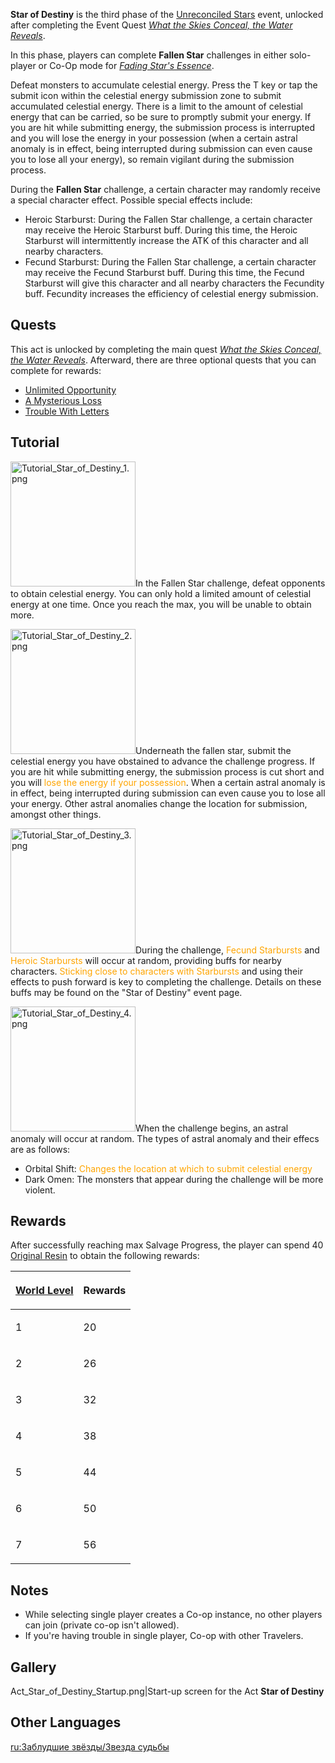 {{EventTabs
|subpage1 = Unknown Star
|subpage2 = Star of Deceitful Dreams
|subpage3 = Star of Destiny
}}
{{Description|'"Surely, the fallen star that even the agents of chaos cannot ignore must be the abyss from whence this unholy darkness proceeds?"
<br />"Alright, let's pool our collective strength and deal with this latest and largest meteorite."}}
'''Star of Destiny''' is the third phase of the [[Unreconciled Stars]] event, unlocked after completing the Event Quest ''[[What the Skies Conceal, the Water Reveals]]''.

In this phase, players can complete '''Fallen Star''' challenges in either solo-player or Co-Op mode for ''[[Fading Star's Essence]]''.

Defeat monsters to accumulate celestial energy. Press the T key or tap the submit icon within the celestial energy submission zone to submit accumulated celestial energy. There is a limit to the amount of celestial energy that can be carried, so be sure to promptly submit your energy. If you are hit while submitting energy, the submission process is interrupted and you will lose the energy in your possession (when a certain astral anomaly is in effect, being interrupted during submission can even cause you to lose all your energy), so remain vigilant during the submission process.

During the '''Fallen Star''' challenge, a certain character may randomly receive a special character effect. Possible special effects include:
*Heroic Starburst: During the Fallen Star challenge, a certain character may receive the Heroic Starburst buff. During this time, the Heroic Starburst will intermittently increase the ATK of this character and all nearby characters.
*Fecund Starburst: During the Fallen Star challenge, a certain character may receive the Fecund Starburst buff. During this time, the Fecund Starburst will give this character and all nearby characters the Fecundity buff. Fecundity increases the efficiency of celestial energy submission.

==Quests==
This act is unlocked by completing the main quest ''[[What the Skies Conceal, the Water Reveals]]''. Afterward, there are three optional quests that you can complete for rewards:
* [[Unlimited Opportunity]]
* [[A Mysterious Loss]]
* [[Trouble With Letters]]

==Tutorial==
[[File:Tutorial Star of Destiny 1.png|200px|thumb|left]]In the Fallen Star challenge, defeat opponents to obtain celestial energy. You can only hold a limited amount of celestial energy at one time. Once you reach the max, you will be unable to obtain more.
{{clr|L}}

[[File:Tutorial Star of Destiny 2.png|200px|thumb|left]]Underneath the fallen star, submit the celestial energy you have obstained to advance the challenge progress. If you are hit while submitting energy, the submission process is cut short and you will <span style="color:orange;">lose the energy if your possession</span>. When a certain astral anomaly is in effect, being interrupted during submission can even cause you to lose all your energy. Other astral anomalies change the location for submission, amongst other things.
{{clr|L}}

[[File:Tutorial Star of Destiny 3.png|200px|thumb|left]]During the challenge, <span style="color:orange;">Fecund Starbursts</span> and <span style="color:orange;">Heroic Starbursts</span> will occur at random, providing buffs for nearby characters. <span style="color:orange;">Sticking close to characters with Starbursts</span> and using their effects to push forward is key to completing the challenge. Details on these buffs may be found on the "Star of Destiny" event page.
{{clr|L}}

[[File:Tutorial Star of Destiny 4.png|200px|thumb|left]]When the challenge begins, an astral anomaly will occur at random. The types of astral anomaly and their effecs are as follows:
*Orbital Shift: <span style="color:orange;">Changes the location at which to submit celestial energy</span>
*Dark Omen: The monsters that appear during the challenge will be more violent.
{{clr|L}}

==Rewards==
After successfully reaching max Salvage Progress, the player can spend 40 [[Original Resin]] to obtain the following rewards:
{| class="wikitable sortable" style="text-align:center;"
![[World Level]]!!Rewards {{Item|Fading Star's Essence|30|notext=1}}
|-
|1||20
|-
|2||26
|-
|3||32
|-
|4||38
|-
|5||44
|-
|6||50
|-
|7||56
|}

==Notes==
*While selecting single player creates a Co-op instance, no other players can join (private co-op isn't allowed).
*If you're having trouble in single player, Co-op with other Travelers.

==Gallery==
<gallery>
Act_Star_of_Destiny_Startup.png|Start-up screen for the Act '''Star of Destiny'''
</gallery>

==Other Languages==
{{Other Languages
|en      = Star of Destiny
|zhs     = 命定之星
|zhs_rm  = Mìng Dìng zhī Xīng
|zht     = 命定之星
|zht_rm  = Mìng Dìng zhī Xīng
|zh_tl   = Star of Sealed Fate
|ja      = 運命の星
|ja_rm   = Unmei no Hoshi
|ja_tl   = Star of Destiny
|ko      = 운명의 별
|ko_rm   = Unmyeong-ui Byeol
|ko_tl   = Star of Destiny
|es      = Estrella del destino
|es_tl   = 
|fr      = Astres prédestinés
|fr_tl   = Predestined Stars
|ru      = Звезда судьбы
|ru_tl   = Star of Destiny
|th      = ดวงดาวแห่งชะตาลิขิต
|th_rm   = 
|th_tl   = 
|vi      = Ngôi Sao Định Mệnh
|vi_tl   = 
|de      = Stern der Bestimmung
|de_tl   = Star of Provision
|id      = Bintang Takdir
|id_tl   = Destiny Star
|pt      = Estrelas do Destino
|pt_tl   = 
|tr      = 
|tr_tl   = 
|it      = 
|it_tl   = 
}}

[[ru:Заблудшие звёзды/Звезда судьбы]]